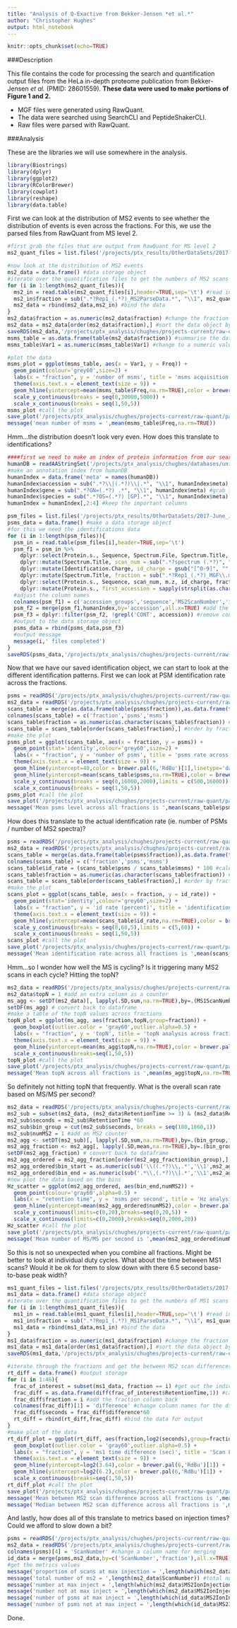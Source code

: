 ```yaml
---
title: "Analysis of Q-Exactive from Bekker-Jensen *et al.*"
author: "Christopher Hughes"
output: html_notebook
---
```


```r
knitr::opts_chunk$set(echo=TRUE)
```

###Description

This file contains the code for processing the search and quantification output files from the HeLa in-depth proteome publication from Bekker-Jensen *et al.* (PMID: 28601559). **These data were used to make portions of Figure 1 and 2.**

  * MGF files were generated using RawQuant.
  * The data were searched using SearchCLI and PeptideShakerCLI.
  * Raw files were parsed with RawQuant.
  
###Analysis

These are the libraries we will use somewhere in the analysis.

```r
library(Biostrings)
library(dplyr)
library(ggplot2)
library(RColorBrewer)
library(cowplot)
library(reshape)
library(data.table)
```

First we can look at the distribution of MS2 events to see whether the distribution of events is even across the fractions. For this, we use the parsed files from RawQuant from MS level 2.  

```r
#first grab the files that are output from RawQuant for MS level 2
ms2_quant_files = list.files('/projects/ptx_results/OtherDataSets/2017-June_Jensen_CellSystems/hela_1mg/quant-output',pattern='*MS2ParseData.txt',full.names=TRUE)

#now look at the distribution of MS2 events
ms2_data = data.frame() #data storage object 
#iterate over the quantification files to get the numbers of MS2 scans from all files into a single object
for (i in 1:length(ms2_quant_files)){
  ms2_in = read.table(ms2_quant_files[i],header=TRUE,sep='\t') #read in the input file
  ms2_in$fraction = sub(".*?Rep1_(.*?)_MS2ParseData.*", "\\1", ms2_quant_files[i]) #add a fraction column based on the file name
  ms2_data = rbind(ms2_data,ms2_in) #bind the data
}
ms2_data$fraction = as.numeric(ms2_data$fraction) #change the fraction number to a numeric value
ms2_data = ms2_data[order(ms2_data$fraction),] #sort the data object by fraction
saveRDS(ms2_data,'/projects/ptx_analysis/chughes/projects-current/raw-quant/parse-manuscript/Routput/bekker-jensen_all-fractions-ms2-data.rds') #save the data
msms_table = as.data.frame(table(ms2_data$fraction)) #summarise the data to count the MS2 in each fraction
msms_table$Var1 = as.numeric(msms_table$Var1) #change to a numeric value for plotting

#plot the data
msms_plot = ggplot(msms_table, aes(x = Var1, y = Freq)) +
  geom_point(colour='grey60',size=2) +
  labs(x = "fraction", y = 'number of msms', title = 'msms acquisition across fractions') +
  theme(axis.text.x = element_text(size = 9)) +
  geom_hline(yintercept=mean(msms_table$Freq,na.rm=TRUE),color = brewer.pal(6,'RdBu')[1]) +
  scale_y_continuous(breaks = seq(0,30000,5000)) +
  scale_x_continuous(breaks = seq(1,50,5))
msms_plot #call the plot
save_plot('/projects/ptx_analysis/chughes/projects-current/raw-quant/parse-manuscript/Routput/bekker-number-of-msms-46fractions.pdf',msms_plot) #save the plot
message('mean number of msms = ',mean(msms_table$Freq,na.rm=TRUE))
```

Hmm...the distribution doesn't look very even. How does this translate to identifications? 

```r
####first we need to make an index of protein information from our search database that we will use to add meta data to our IDs
humanDB = readAAStringSet('/projects/ptx_analysis/chughes/databases/uniprot_human-crap-oct2017-FWD.fasta')
#make an annotation index from humanDB
humanIndex = data.frame('meta' = names(humanDB))
humanIndex$accession = sub(".*?\\|(.*?)\\|.*", "\\1", humanIndex$meta) #grab the accession from the header
humanIndex$gene = sub(".*?GN=(.*?) .*", "\\1", humanIndex$meta) #grab the gene from the header
humanIndex$species = sub(".*?OS=(.*?) [GP].*", "\\1", humanIndex$meta) #grab the species from the header
humanIndex = humanIndex[,2:4] #keep the important columns

psm_files = list.files('/projects/ptx_results/OtherDataSets/2017-June_Jensen_CellSystems/hela_1mg/reports-output',pattern='*zip_1_Default_PSM_Report.txt',full.names=TRUE) #locate the desired files
psms_data = data.frame() #make a data storage object
#for this we need the identifications data
for (i in 1:length(psm_files)){
  psm_in = read.table(psm_files[i],header=TRUE,sep='\t')
  psm_f1 = psm_in %>% 
    dplyr::select(Protein.s., Sequence, Spectrum.File, Spectrum.Title, m.z, Identification.Charge) %>% #select columns
    dplyr::mutate(Spectrum.Title, scan_num = sub(".*?spectrum (.*?)", "\\1", Spectrum.Title)) %>% #parse out the scan number
    dplyr::mutate(Identification.Charge, id_charge = gsub("[^0-9]", "", Identification.Charge)) %>% #parse out the charge
    dplyr::mutate(Spectrum.Title, fraction = sub(".*?Rep1_(.*?)_MGF\\.mgf", "\\1", Spectrum.File)) %>% #parse the fraction
    dplyr::select(Protein.s., Sequence, scan_num, m.z, id_charge, fraction) %>% #select new columns
    dplyr::mutate(Protein.s., first_accession = sapply(strsplit(as.character(Protein.s.),"\\,"), `[`, 1)) #parse the accession
  #adjust the column names
  colnames(psm_f1) = c('accession_groups','sequence','MS2ScanNumber','id_precursor_mz','id_charge','fraction','accession')
  psm_f2 = merge(psm_f1,humanIndex,by='accession',all.x=TRUE) #add the descriptive data
  psm_f3 = dplyr::filter(psm_f2, !grepl('CONT', accession)) #remove contaminant hits
  #output to the data storage object
  psms_data = rbind(psms_data,psm_f3)
  #output message
  message(i,' files completed')
}
saveRDS(psms_data,'/projects/ptx_analysis/chughes/projects-current/raw-quant/parse-manuscript/Routput/bekker-jensen_46-individual-fractions-identification-data.rds') #save the data
```

Now that we have our saved identification object, we can start to look at the different identification patterns. First we can look at PSM identification rate across the fractions.

```r
psms = readRDS('/projects/ptx_analysis/chughes/projects-current/raw-quant/parse-manuscript/Routput/bekker-jensen_46-individual-fractions-identification-data.rds') #grab the psms data
ms2_data = readRDS('/projects/ptx_analysis/chughes/projects-current/raw-quant/parse-manuscript/Routput/bekker-jensen_all-fractions-ms2-data.rds') #grab the ms2 data
scans_table = merge(as.data.frame(table(psms$fraction)),as.data.frame(table(ms2_data$fraction)),by='Var1') #make a set of tables
colnames(scans_table) = c('fraction','psms','msms')
scans_table$fraction = as.numeric(as.character(scans_table$fraction)) #convert fraction to numeric for sorting
scans_table = scans_table[order(scans_table$fraction),] #order by fraction
#make the plot
psms_plot = ggplot(scans_table, aes(x = fraction, y = psms)) +
  geom_point(stat='identity',colour='grey60',size=2) +
  labs(x = "fraction", y = 'number of psms', title = 'psms rate across fractions') +
  theme(axis.text.x = element_text(size = 9)) +
  geom_hline(yintercept=40,color = brewer.pal(6,'RdBu')[1],linetype='dashed') +
  geom_hline(yintercept=mean(scans_table$psms,na.rm=TRUE),color = brewer.pal(6,'RdBu')[1]) +
  scale_y_continuous(breaks = seq(0,16000,2000),limits = c(500,16000)) +
  scale_x_continuous(breaks = seq(1,50,5))
psms_plot #call the plot
save_plot('/projects/ptx_analysis/chughes/projects-current/raw-quant/parse-manuscript/Routput/bekker-psms-rate-46fractions.pdf',psms_plot) #save the plot
message('Mean psms level across all fractions is ',mean(scans_table$psms,na.rm=TRUE),'.')
```

How does this translate to the actual identification rate (ie. number of PSMs / number of MS2 spectra)? 

```r
psms = readRDS('/projects/ptx_analysis/chughes/projects-current/raw-quant/parse-manuscript/Routput/bekker-jensen_46-individual-fractions-identification-data.rds') #grab the psms data
ms2_data = readRDS('/projects/ptx_analysis/chughes/projects-current/raw-quant/parse-manuscript/Routput/bekker-jensen_all-fractions-ms2-data.rds') #grab the ms2 data
scans_table = merge(as.data.frame(table(psms$fraction)),as.data.frame(table(ms2_data$fraction)),by='Var1') #make a set of tables
colnames(scans_table) = c('fraction','psms','msms')
scans_table$id_rate = (scans_table$psms / scans_table$msms) * 100 #calculate id rate
scans_table$fraction = as.numeric(as.character(scans_table$fraction)) #convert fraction to numeric for sorting
scans_table = scans_table[order(scans_table$fraction),] #order by fraction
#make the plot
scans_plot = ggplot(scans_table, aes(x = fraction, y = id_rate)) +
  geom_point(stat='identity',colour='grey60',size=2) +
  labs(x = "fraction", y = 'id rate (percent)', title = 'identification rate across fractions') +
  theme(axis.text.x = element_text(size = 9)) +
  geom_hline(yintercept=mean(scans_table$id_rate,na.rm=TRUE),color = brewer.pal(6,'RdBu')[1]) +
  scale_y_continuous(breaks = seq(0,60,5),limits = c(5,60)) +
  scale_x_continuous(breaks = seq(1,50,5))
scans_plot #call the plot
save_plot('/projects/ptx_analysis/chughes/projects-current/raw-quant/parse-manuscript/Routput/bekker-identification-rate-46fractions.pdf',scans_plot) #save the plot
message('Mean identification rate across all fractions is ',mean(scans_table$id_rate,na.rm=TRUE),'.')
```

Hmm...so I wonder how well the MS is cycling? Is it triggering many MS2 scans in each cycle? Hitting the topN?

```r
ms2_data = readRDS('/projects/ptx_analysis/chughes/projects-current/raw-quant/parse-manuscript/Routput/bekker-jensen_all-fractions-ms2-data.rds') #grab the ms2 data
ms2_data$topN = 1 #add an extra column as a counter
ms_agg <- setDT(ms2_data)[, lapply(.SD,sum,na.rm=TRUE),by=.(MS1ScanNumber,fraction),.SDcols=c('topN')] #collapse by MS1 scan
setDF(ms_agg) # convert back to dataframe
#make a table of the topN values across fractions
topN_plot = ggplot(ms_agg, aes(fraction,topN,group=fraction)) +
  geom_boxplot(outlier.color = 'gray60',outlier.alpha=0.5) +
  labs(x = "fraction", y = 'topN', title = 'topN analysis across fractions') +
  theme(axis.text.x = element_text(size = 9)) +
  geom_hline(yintercept=mean(ms_agg$topN,na.rm=TRUE),color = brewer.pal(6,'RdBu')[1]) +
  scale_x_continuous(breaks=seq(1,50,5))
topN_plot #call the plot
save_plot('/projects/ptx_analysis/chughes/projects-current/raw-quant/parse-manuscript/Routput/bekker-topN-rate-46fractions.pdf',topN_plot) #save the plot
message('Mean topN across all fractions is ',mean(ms_agg$topN,na.rm=TRUE),'.')
```

So definitely not hitting topN that frequently. What is the overall scan rate based on MS/MS per second?

```r
ms2_data = readRDS('/projects/ptx_analysis/chughes/projects-current/raw-quant/parse-manuscript/Routput/bekker-jensen_all-fractions-ms2-data.rds') #grab the ms2 data
ms2_sub = subset(ms2_data, (ms2_data$RetentionTime >= 3) & (ms2_data$RetentionTime < 31)) #subset the data across a specific rt range
ms2_sub$seconds = ms2_sub$RetentionTime *60
ms2_sub$bin_group = cut(ms2_sub$seconds, breaks = seq(180,1860,1))
ms2_sub$numMS2 = 1 #add an MS2 counter
ms2_agg <- setDT(ms2_sub)[, lapply(.SD,sum,na.rm=TRUE),by=.(bin_group,fraction),.SDcols='numMS2'] #collapse by the retention time bin
ms2_agg_fraction <- ms2_agg[, lapply(.SD,mean,na.rm=TRUE),by=.(bin_group),.SDcols='numMS2'] #collapse by the fraction
setDF(ms2_agg_fraction) # convert back to dataframe
ms2_agg_ordered = ms2_agg_fraction[order(ms2_agg_fraction$bin_group),] #order the data by bins
ms2_agg_ordered$bin_start = as.numeric(sub('\\((.*?)\\,.*','\\1',ms2_agg_ordered$bin_group)) #get the bin start point
ms2_agg_ordered$bin_end = as.numeric(sub('.*\\,(.*?)\\].*','\\1',ms2_agg_ordered$bin_group)) #get the bin end point
#now plot the data based on the bins
Hz_scatter = ggplot(ms2_agg_ordered, aes(bin_end,numMS2)) +
  geom_point(colour='gray60',alpha=0.5) +
  labs(x = "retention time", y = 'msms per second', title = 'Hz analysis across all fractions') +
  geom_hline(yintercept=mean(ms2_agg_ordered$numMS2),color = brewer.pal(6,'RdBu')[1]) +
  scale_y_continuous(limits=c(0,20),breaks=seq(0,20,5)) +
  scale_x_continuous(limits=c(0,2000),breaks=seq(0,2000,20))
Hz_scatter #call the plot
save_plot('/projects/ptx_analysis/chughes/projects-current/raw-quant/parse-manuscript/Routput/bekker-Hz-46fractions.pdf',Hz_scatter) #save the plot
message('Mean number of MS/MS per second is ',mean(ms2_agg_ordered$numMS2,na.rm=TRUE),'.')
```

So this is not so unexpected when you combine all fractions. Might be better to look at individual duty cycles. What about the time between MS1 scans? Would it be ok for them to slow down with there 6.5 second base-to-base peak width?

```r
ms1_quant_files = list.files('/projects/ptx_results/OtherDataSets/2017-June_Jensen_CellSystems/hela_1mg/quant-output',pattern='*MS1ParseData.txt',full.names=TRUE)#grab the MS1 RawQuant fies
ms1_data = data.frame() #data storage object 
#iterate over the quantification files to get the numbers of MS1 scans
for (i in 1:length(ms1_quant_files)){
  ms1_in = read.table(ms1_quant_files[i],header=TRUE,sep='\t') #read in the file
  ms1_in$fraction = sub(".*?Rep1_(.*?)_MS1ParseData.*", "\\1", ms1_quant_files[i]) #add a fraction column
  ms1_data = rbind(ms1_data,ms1_in) #bind the data
}
ms1_data$fraction = as.numeric(ms1_data$fraction) #change the fraction number to a numeric value
ms1_data = ms1_data[order(ms1_data$fraction),] #sort the data object by fraction
saveRDS(ms1_data,'/projects/ptx_analysis/chughes/projects-current/raw-quant/parse-manuscript/Routput/bekker-jensen_all-fractions-ms1-data.rds') #save the data

#iterate through the fractions and get the between MS2 scan differences
rt_diff = data.frame() #output storage
for (i in 1:46){
  frac_of_interest = subset(ms1_data, fraction == i) #get out the individual fraction
  frac_diff = as.data.frame(diff(frac_of_interest$RetentionTime,1)) #calculate the differences
  frac_diff$fraction = i #add the fraction column back
  colnames(frac_diff)[1] = 'difference' #change column names for the difference values
  frac_diff$seconds = frac_diff$difference*60
  rt_diff = rbind(rt_diff,frac_diff) #bind the data for output
}
#make plot of the data
rt_diff_plot = ggplot(rt_diff, aes(fraction,log2(seconds),group=fraction)) +
  geom_boxplot(outlier.color = 'gray60',outlier.alpha=0.5) +
  labs(x = "fraction", y = 'ms1 time difference (sec)', title = 'Scan Lag Times') +
  theme(axis.text.x = element_text(size = 9)) +
  geom_hline(yintercept=log2(3.64),color = brewer.pal(6,'RdBu')[1]) +
  geom_hline(yintercept=log2(6.2),color = brewer.pal(6,'RdBu')[1]) +
  scale_x_continuous(breaks=seq(1,50,5))
rt_diff_plot #call the plot
save_plot('/projects/ptx_analysis/chughes/projects-current/raw-quant/parse-manuscript/Routput/bekker-rt-difference-46fractions.pdf',rt_diff_plot) #save the plot
message('Mean between MS2 scan difference across all fractions is ',mean(rt_diff$seconds,na.rm=TRUE),' seconds.')
message('Median between MS2 scan difference across all fractions is ',median(rt_diff$seconds,na.rm=TRUE),' seconds.')
```

And lastly, how does all of this translate to metrics based on injection times? Could we afford to slow down a bit?

```r
psms = readRDS('/projects/ptx_analysis/chughes/projects-current/raw-quant/parse-manuscript/Routput/bekker-jensen_46-individual-fractions-identification-data.rds') #grab the psms data
ms2_data = readRDS('/projects/ptx_analysis/chughes/projects-current/raw-quant/parse-manuscript/Routput/bekker-jensen_all-fractions-ms2-data.rds') #grab the ms2 data
colnames(psms)[4] = 'ScanNumber' #change a column name for merging
id_data = merge(psms,ms2_data,by=c('ScanNumber','fraction'),all.x=TRUE) #merge the id and quant data
#get the metrics values
message('proportion of scans at max injection = ',length(which(ms2_data$MS2IonInjectionTime == 15)) / length(ms2_data$MS2IonInjectionTime)) #proportion of scans at max injection
message('total number of ms2 = ',length(ms2_data$ScanNumber)) #total number of ms2
message('number at max inject = ',length(which(ms2_data$MS2IonInjectionTime == 15))) #number at max inject
message('number not at max inject = ',length(which(ms2_data$MS2IonInjectionTime != 15))) #number not at max inject
message('number of psms at max inject = ',length(which(id_data$MS2IonInjectionTime == 15))) #number of psms at max inject
message('number of psms not at max inject = ',length(which(id_data$MS2IonInjectionTime != 15))) #number of psms not at max inject
```

Done. 




